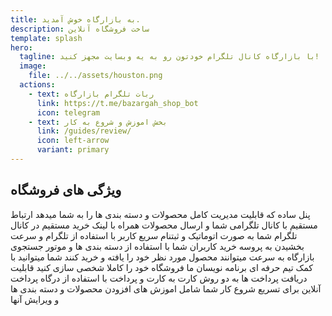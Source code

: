 ```yaml
---
title: به بازارگاه خوش آمدید.
description: ساخت فروشگاه آنلاین
template: splash
hero:
  tagline: با بازارگاه کانال تلگرام خودتون رو به یه وبسایت مجهز کنید!
  image:
    file: ../../assets/houston.png
  actions:
    - text: ربات تلگرام بازارگاه
      link: https://t.me/bazargah_shop_bot
      icon: telegram
    - text: بخش اموزش و شروع به کار
      link: /guides/review/
      icon: left-arrow
      variant: primary
---
```



## ویژگی های فروشگاه

<CardGrid stagger>
  <Card title="پنل ادمین" icon="pen">
    پنل ساده که قابلیت مدیریت کامل محصولات و دسته بندی ها را به شما میدهد
  </Card>
  <Card title="ارتباط با تلگرام" icon="telegram">
    ارتباط مستقیم با کانال تلگرامی شما و ارسال محصولات همراه با لینک خرید مستقیم
    در کانال تلگرام شما به صورت اتوماتیک و ثبتنام سریع کاربر با استفاده از تلگرام و سرعت بخشیدن به پروسه خرید
  </Card>
  <Card title="سریع" icon="rocket">
  کاربران شما با استفاده از دسته بندی ها و موتور جستجوی بازارگاه به سرعت میتوانند محصول مورد نظر خود را یافته و خرید کنند
  </Card>
  <Card title="شخصی سازی" icon="seti:stylelint">
   شما میتوانید با کمک تیم حرفه ای برنامه نویسان ما فروشگاه خود را کاملا شخصی سازی کنید
  </Card>
  <Card title="روش های پرداخت" icon="star">
    قابلیت دریافت پرداخت ها به دو روش کارت به کارت و پرداخت با استفاده از درگاه پرداخت آنلاین برای تسریع شروع کار شما
  </Card>
  <Card title="مستنداتی که شما را راهنمایی میکنند" icon="open-book">
    شامل اموزش های افزودن محصولات و دسته بندی ها و ویرایش آنها
  </Card>
</CardGrid>